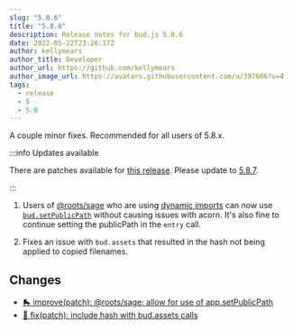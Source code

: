 ```yaml
---
slug: "5.8.6"
title: "5.8.6"
description: Release notes for bud.js 5.8.6
date: 2022-05-22T23:26:17Z
author: kellymears
author_title: Developer
author_url: https://github.com/kellymears
author_image_url: https://avatars.githubusercontent.com/u/397606?v=4
tags:
  - release
  - 5
  - 5.8
---
```


<!--This file is generated-->

A couple minor fixes. Recommended for all users of 5.8.x.

<!--truncate-->

:::info Updates available

There are patches available for [this release](https://bud.js.org/releases/tags/5-8). Please update to [5.8.7](https://bud.js.org/releases/5.8.7).

:::

1. Users of [@roots/sage](https://bud.js.org/extensions/sage) who are using [dynamic imports](https://bud.js.org/guides/general-use/dynamic-imports) can now use [`bud.setPublicPath`](https://bud.js.org/docs/bud.setPublicPath) without causing issues with acorn. It's also fine to continue setting the publicPath in the `entry` call.

2. Fixes an issue with `bud.assets` that resulted in the hash not being applied to copied filenames.

## Changes

- [🛼 improve(patch): @roots/sage: allow for use of app.setPublicPath](https://github.com/roots/bud/pull/1423)
- [🐛 fix(patch): include hash with bud.assets calls](https://github.com/roots/bud/pull/1424)